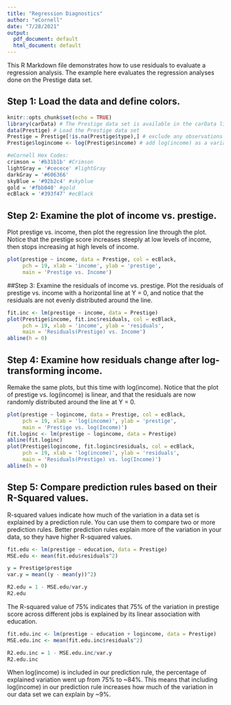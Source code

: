 ```yaml
---
title: "Regression Diagnostics"
author: "eCornell"
date: "7/28/2021"
output:
  pdf_document: default
  html_document: default
---
```

This R Markdown file demonstrates how to use residuals to evaluate a regression analysis. The example here evaluates the regression analyses done on the Prestige data set.

## Step 1: Load the data and define colors.
```r
knitr::opts_chunk$set(echo = TRUE)
library(carData) # The Prestige data set is available in the carData library
data(Prestige) # Load the Prestige data set
Prestige = Prestige[!is.na(Prestige$type),] # exclude any observations that do not have an entry in the type column
Prestige$logincome <- log(Prestige$income) # add log(income) as a variable to the Prestige data frame

#eCornell Hex Codes: 
crimson = '#b31b1b' #Crimson
lightGray = '#cecece' #lightGray
darkGray = '#606366'
skyBlue = '#92b2c4' #skyblue
gold = '#fbb040' #gold
ecBlack = '#393f47' #ecBlack
```

## Step 2: Examine the plot of income vs. prestige.
Plot prestige vs. income, then plot the regression line through the plot. Notice that the prestige score increases steeply at low levels of income, then stops increasing at high levels of income. 

```r
plot(prestige ~ income, data = Prestige, col = ecBlack,
     pch = 19, xlab = 'income', ylab = 'prestige',
     main = 'Prestige vs. Income')
```

##Step 3: Examine the residuals of income vs. prestige.
Plot the residuals of prestige vs. income with a horizontal line at Y = 0, and notice that the residuals are not evenly distributed around the line. 
```r
fit.inc <- lm(prestige ~ income, data = Prestige)
plot(Prestige$income, fit.inc$residuals, col = ecBlack,
     pch = 19, xlab = 'income', ylab = 'residuals',
     main = 'Residuals(Prestige) vs. Income')
abline(h = 0)
```

## Step 4: Examine how residuals change after log-transforming income. 

Remake the same plots, but this time with log(income). Notice that the plot of prestige vs. log(income) is linear, and that the residuals are now randomly distributed around the line at Y = 0.

```r
plot(prestige ~ logincome, data = Prestige, col = ecBlack,
     pch = 19, xlab = 'log(income)', ylab = 'prestige',
     main = 'Prestige vs. log(Income)')
fit.loginc <- lm(prestige ~ logincome, data = Prestige)
abline(fit.loginc)
plot(Prestige$logincome, fit.loginc$residuals, col = ecBlack,
     pch = 19, xlab = 'log(income)', ylab = 'residuals',
     main = 'Residuals(Prestige) vs. log(Income)')
abline(h = 0)
```


## Step 5: Compare prediction rules based on their R-Squared values.

R-squared values indicate how much of the variation in a data set is explained by a prediction rule. You can use them to compare two or more prediction rules. Better prediction rules explain more of the variation in your data, so they have higher R-squared values.
```r
fit.edu <- lm(prestige ~ education, data = Prestige)
MSE.edu <- mean(fit.edu$residuals^2)

y = Prestige$prestige
var.y = mean((y - mean(y))^2)

R2.edu = 1 - MSE.edu/var.y
R2.edu
```
The R-squared value of 75% indicates that 75% of the variation in prestige score across different jobs is explained by its linear association with education.

```r
fit.edu.inc <- lm(prestige ~ education + logincome, data = Prestige)
MSE.edu.inc <- mean(fit.edu.inc$residuals^2)

R2.edu.inc = 1 - MSE.edu.inc/var.y
R2.edu.inc
```
When log(income) is included in our prediction rule, the percentage of explained variation went up from 75% to ~84%. This means that including log(income) in our prediction rule increases how much of the variation in our data set we can explain by ~9%. 